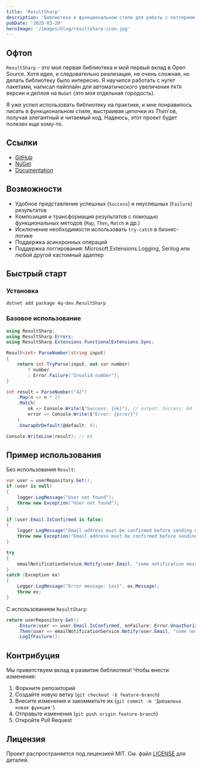```yaml
---
title: 'ResultSharp'
description: 'Библиотека в функциональном стиле для работы с паттерном Result. Упрощает обработку успешных и неуспешных результатов без использования исключений, улучшая читаемость и надежность кода.'
pubDate: '2025-03-20'
heroImage: '/images/blog/resultsharp-icon.jpg'
---
```


## Офтоп

`ResultSharp` - это моя первая библиотека и мой первый вклад в Open Source. 
Хотя идея, и следовательно реализация, не очень сложная, но делать библиотеку было интересно.
Я научился работать с нугет пакетами, написал пайплайн для автоматического увеличения `PATH` версии и деплоя на `NuGet` (это моя отдельная городость).

Я уже успел использовать библиотеку на практике, и мне понравилось писать
в функциональном стиле, выстраивая цепочки из *Then*'ов, получая элегантный и читаемый код.
Надеюсь, этот проект будет полезен еще кому-то.

## Ссылки

- [GitHub](https://github.com/4q-dev/ResultSharp)
- [NuGet](https://www.nuget.org/packages/4q-dev.ResultSharp/)
- [Documentation](https://resultsharp.lcma.tech)

## Возможности

- Удобное представление успешных (`Success`) и неуспешных (`Failure`) результатов
- Композиция и трансформация результатов с помощью функциональных методов (`Map`, `Then`, `Match` и др.)
- Исключение необходимости использовать `try-catch` в бизнес-логике
- Поддержка асинхронных операций
- Поддержка логгирования: Microsoft.Extensions.Logging, Serilog или любой другой кастомный адаптер

## Быстрый старт

### Установка

```shell
dotnet add package 4q-dev.ResultSharp
```

### Базовое использование

```csharp
using ResultSharp;
using ResultSharp.Errors;
using ResultSharp.Extensions.FunctionalExtensions.Sync;

Result<int> ParseNumber(string input)
{
    return int.TryParse(input, out var number)
        ? number
        : Error.Failure("Invalid number");
}

int result = ParseNumber("42")
    .Map(n => n * 2)
    .Match(
        ok => Console.Write($"Success: {ok}"), // output: Success: 84
        error => Console.Write($"Error: {error}")
    )
    .UnwrapOrDefault(@default: 0);

Console.WriteLine(result); // 84
```

## Пример использования

Без использования `Result`:

```csharp
var user = userRepository.Get();
if (user is null)
{
    logger.LogMessage("User not found");
    throw new Exception("User not found");
}

if (user.Email.IsConfirmed is false)
{
    logger.LogMessage("Email address must be confirmed before sending notifications.");
    throw new Exception("Email address must be confirmed before sending notifications.");
}

try
{
    emailNotificationService.Notify(user.Email, "some notification message");
}
catch (Exception ex)
{
    Logger.LogMessage("Error message: {ex}", ex.Message);
    throw ex;
}
```

С использованием `ResultSharp`:

```csharp
return userRepository.Get()
    .Ensure(user => user.Email.IsConfirmed, onFailure: Error.Unauthorized("Email address must be confirmed before sending notifications."))
    .Then(user => emailNotificationService.Notify(user.Email, "some notification message"))
    .LogIfFailure();
```

## Контрибуция

Мы приветствуем вклад в развитие библиотеки! Чтобы внести изменения:

1. Форкните репозиторий
2. Создайте новую ветку (`git checkout -b feature-branch`)
3. Внесите изменения и закоммитьте их (`git commit -m 'Добавлена новая функция'`)
4. Отправьте изменения (`git push origin feature-branch`)
5. Откройте Pull Request

## Лицензия

Проект распространяется под лицензией MIT. См. файл [LICENSE](https://github.com/4q-dev/ResultSharp/blob/main/LICENSE) для деталей.